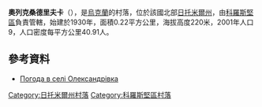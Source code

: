 {{coord|50|44|59|N|28|16|42|E|scale:30000|display=title}}

'''奧列克桑德里夫卡'''（{{lang-uk|Олександрівка}}），是[[烏克蘭|烏克蘭]]的村落，位於該國北部[[日托米爾州|日托米爾州]]，由[[科羅斯堅區|科羅斯堅區]]負責管轄，始建於1930年，面積0.22平方公里，海拔高度220米，2001年人口9，人口密度每平方公里40.91人。

==參考資料== 
* [http://weather.in.ua/ua/zhitomirskaja/18674 Погода в селі Олександрівка] {{Wayback|url=http://weather.in.ua/ua/zhitomirskaja/18674 |date=20160305113221 }}

{{DEFAULTSORT:Олександрівка}}
[[Category:日托米爾州村落|Category:日托米爾州村落]]
[[Category:科羅斯堅區村落|Category:科羅斯堅區村落]]


{{Zhytomyr-geo-stub}}